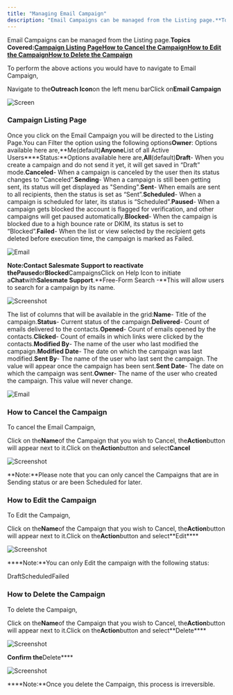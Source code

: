 ```yaml
---
title: "Managing Email Campaign"
description: "Email Campaigns can be managed from the Listing page.**Topics Covered:**[**Campaign Listing Page**](https://support.salesmate.io/hc/en-us/articles/198..."
---
```


Email Campaigns can be managed from the Listing page.**Topics Covered:**[**Campaign Listing Page**](https://support.salesmate.io/hc/en-us/articles/19889934252569-Managing-Email-Campaign#h_01H4ZDTDJDYC3GX3W1064856QX)[**How to Cancel the Campaign**](https://support.salesmate.io/hc/en-us/articles/19889934252569-Managing-Email-Campaign#h_01H4QW1WWRSW9SGNY9VRRXCZ0F)[**How to Edit the Campaign**](https://support.salesmate.io/hc/en-us/articles/19889934252569-Managing-Email-Campaign#h_01H4ZDTZR616JN4DEB8XP6NSJD)[**How to Delete the Campaign**](https://support.salesmate.io/hc/en-us/articles/19889934252569-Managing-Email-Campaign#h_01H4ZDV69A83X44XRWT364X6GZ)

To perform the above actions you would have to navigate to Email Campaign,

Navigate to the**Outreach Icon**on the left menu barClick on**Email Campaign**

![Screen](./images/Screen-Shot-2023-07-07-at-3.09.48-PM-2.png)

### Campaign Listing Page

Once you click on the Email Campaign you will be directed to the Listing Page.You can Filter the option using the following options**Owner**: Options available here are,**Me(default)****Anyone****List of all Active Users****Status:**Options available here are,**All**(default)**Draft**\- When you create a campaign and do not send it yet, it will get saved in “Draft” mode.**Canceled**\- When a campaign is canceled by the user then its status changes to “Canceled”.**Sending**\- When a campaign is still been getting sent, its status will get displayed as "Sending".**Sent**\- When emails are sent to all recipients, then the status is set as “Sent”.**Scheduled**\- When a campaign is scheduled for later, its status is “Scheduled”.**Paused**- When a campaign gets blocked the account is flagged for verification, and other campaigns will get paused automatically.**Blocked**- When the campaign is blocked due to a high bounce rate or DKIM, its status is set to “Blocked”.**Failed**\- When the list or view selected by the recipient gets deleted before execution time, the campaign is marked as Failed.

![Email](./images/Email-Campaigns-Listing-1.jpg)

**Note:**Contact Salesmate Support to reactivate the**Paused**or**Blocked**CampaignsClick on Help Icon to initiate a**Chat**with**Salesmate Support**.**Free-Form Search -**This will allow users to search for a campaign by its name.

![Screenshot](./images/Screenshot-2023-07-10-at-12.34.35-PM.png)

The list of columns that will be available in the grid:**Name**\- Title of the campaign.**Status**\- Current status of the campaign.**Delivered**\- Count of emails delivered to the contacts.**Opened**\- Count of emails opened by the contacts.**Clicked**\- Count of emails in which links were clicked by the contacts.**Modified By**- The name of the user who last modified the campaign.**Modified Date**- The date on which the campaign was last modified.**Sent By**\- The name of the user who last sent the campaign. The value will appear once the campaign has been sent.**Sent Date**- The date on which the campaign was sent.**Owner**\- The name of the user who created the campaign. This value will never change.

![Email](./images/Email-Campaigns-Listing-1.jpg)

### How to Cancel the Campaign

To cancel the Email Campaign,

Click on the**Name**of the Campaign that you wish to Cancel, the**Action**button will appear next to it.Click on the**Action**button and select**Cancel**

![Screenshot](./images/Screenshot-2023-07-10-at-1.46.30-PM.png)

**Note:**Please note that you can only cancel the Campaigns that are in Sending status or are been Scheduled for later.

### How to Edit the Campaign

To Edit the Campaign,

Click on the**Name**of the Campaign that you wish to Cancel, the**Action**button will appear next to it.Click on the**Action**button and select**Edit****

![Screenshot](./images/Screenshot-2023-07-10-at-1.37.37-PM.png)

****Note:**You can only Edit the campaign with the following status:

DraftScheduledFailed

### How to Delete the Campaign

To delete the Campaign,

Click on the**Name**of the Campaign that you wish to Cancel, the**Action**button will appear next to it.Click on the**Action**button and select**Delete****

![Screenshot](./images/Screenshot-2023-07-10-at-1.41.25-PM.png)

**Confirm the**Delete****

![Screenshot](./images/Screenshot-2023-07-10-at-1.49.36-PM.png)

****Note:**Once you delete the Campaign, this process is irreversible.
